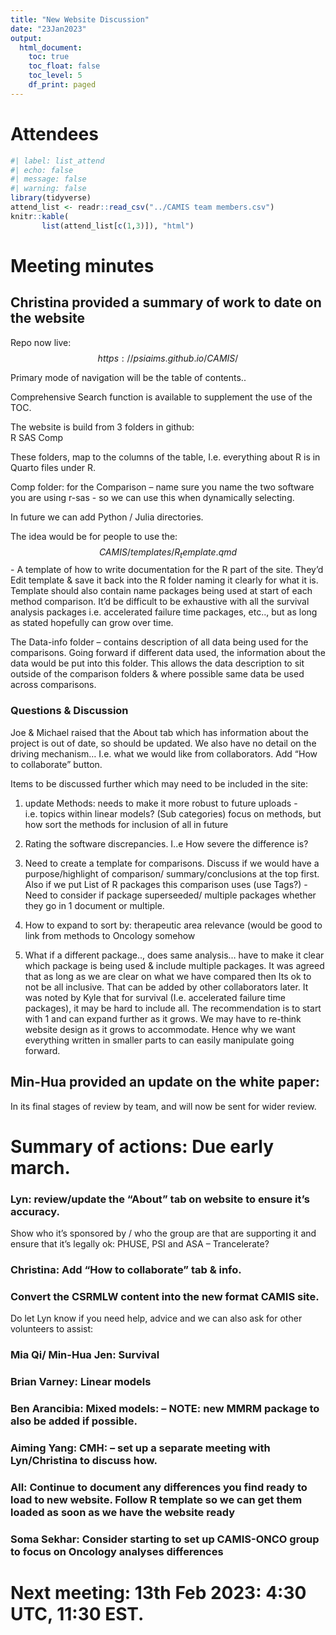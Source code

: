 ```yaml
---
title: "New Website Discussion"
date: "23Jan2023"
output:
  html_document: 
    toc: true
    toc_float: false
    toc_level: 5
    df_print: paged
---
```


# Attendees

```r
#| label: list_attend
#| echo: false
#| message: false
#| warning: false
library(tidyverse)
attend_list <- readr::read_csv("../CAMIS team members.csv")
knitr::kable(
       list(attend_list[c(1,3)]), "html")
```

# Meeting minutes

## Christina provided a summary of work to date on the website

Repo now live: $$https://psiaims.github.io/CAMIS/$$

Primary mode of navigation will be the table of contents..

Comprehensive Search function is available to supplement the use of the TOC.

The website is build from 3 folders in github:\
R SAS Comp

These folders, map to the columns of the table, I.e. everything about R is in Quarto files under R.

Comp folder: for the Comparison -- name sure you name the two software you are using r-sas - so we can use this when dynamically selecting.

In future we can add Python / Julia directories.

The idea would be for people to use the: $$CAMIS/templates/R_template.qmd$$ - A template of how to write documentation for the R part of the site. They'd Edit template & save it back into the R folder naming it clearly for what it is. Template should also contain name packages being used at start of each method comparison. It'd be difficult to be exhaustive with all the survival analysis packages i.e. accelerated failure time packages, etc.., but as long as stated hopefully can grow over time.

The Data-info folder -- contains description of all data being used for the comparisons. Going forward if different data used, the information about the data would be put into this folder. This allows the data description to sit outside of the comparison folders & where possible same data be used across comparisons.

### Questions & Discussion

Joe & Michael raised that the About tab which has information about the project is out of date, so should be updated. We also have no detail on the driving mechanism... I.e. what we would like from collaborators. Add "How to collaborate" button.

Items to be discussed further which may need to be included in the site:

1.  update Methods: needs to make it more robust to future uploads - i.e. topics within linear models? (Sub categories) focus on methods, but how sort the methods for inclusion of all in future

2.  Rating the software discrepancies. I..e How severe the difference is?

3.  Need to create a template for comparisons. Discuss if we would have a purpose/highlight of comparison/ summary/conclusions at the top first. Also if we put List of R packages this comparison uses (use Tags?) - Need to consider if package superseeded/ multiple packages whether they go in 1 document or multiple.

4.  How to expand to sort by: therapeutic area relevance (would be good to link from methods to Oncology somehow

5.  What if a different package.., does same analysis... have to make it clear which package is being used & include multiple packages. It was agreed that as long as we are clear on what we have compared then Its ok to not be all inclusive. That can be added by other collaborators later. It was noted by Kyle that for survival (I.e. accelerated failure time packages), it may be hard to include all. The recommendation is to start with 1 and can expand further as it grows. We may have to re-think website design as it grows to accommodate. Hence why we want everything written in smaller parts to can easily manipulate going forward.

## Min-Hua provided an update on the white paper:

In its final stages of review by team, and will now be sent for wider review.

# Summary of actions: Due early march.

### Lyn: review/update the "About" tab on website to ensure it's accuracy.

Show who it's sponsored by / who the group are that are supporting it and ensure that it's legally ok: PHUSE, PSI and ASA -- Trancelerate?

### Christina: Add "How to collaborate" tab & info.

### Convert the CSRMLW content into the new format CAMIS site.

Do let Lyn know if you need help, advice and we can also ask for other volunteers to assist:

### Mia Qi/ Min-Hua Jen: Survival

### Brian Varney: Linear models

### Ben Arancibia: Mixed models: -- NOTE: new MMRM package to also be added if possible.

### Aiming Yang: CMH: -- set up a separate meeting with Lyn/Christina to discuss how.

### All: Continue to document any differences you find ready to load to new website. Follow R template so we can get them loaded as soon as we have the website ready

### Soma Sekhar: Consider starting to set up CAMIS-ONCO group to focus on Oncology analyses differences

# Next meeting: 13th Feb 2023: 4:30 UTC, 11:30 EST.
